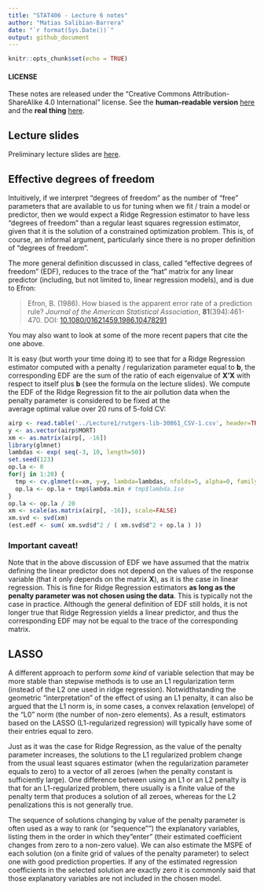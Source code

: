 ```yaml
---
title: "STAT406 - Lecture 6 notes"
author: "Matias Salibian-Barrera"
date: "`r format(Sys.Date())`"
output: github_document
---
```


```r
knitr::opts_chunk$set(echo = TRUE)
```

#### LICENSE
These notes are released under the 
"Creative Commons Attribution-ShareAlike 4.0 International" license. 
See the **human-readable version** [here](https://creativecommons.org/licenses/by-sa/4.0/)
and the **real thing** [here](https://creativecommons.org/licenses/by-sa/4.0/legalcode). 

## Lecture slides

Preliminary lecture slides are [here](STAT406-18-lecture-6.pdf).

## Effective degrees of freedom 

Intuitively, if we interpret "degrees of freedom" as the number of
"free" parameters that are available to us for tuning when
we fit / train
a model or predictor, then we would expect a Ridge Regression estimator 
to have less 
"degrees of freedom" than a regular least squares regression 
estimator, given that it is the solution of a constrained
optimization problem. This is, of course, an informal 
argument, particularly since there is no proper definition
of "degrees of freedom". 

The more general definition discussed in class, called "effective
degrees of freedom" (EDF), reduces to the trace of the "hat" matrix for
any linear predictor (including, but not limited to, linear
regression models), and is due to Efron:

> Efron, B. (1986). How biased is the apparent error rate of a 
> prediction rule? *Journal of the American Statistical Association*, 
> **81**(394):461-470. 
> DOI: [10.1080/01621459.1986.10478291](https://doi.org/10.1080/01621459.1986.10478291)

You may also want to look at some of the more recent papers that
cite the one above. 

It is easy (but worth your time doing it) to see that for a Ridge 
Regression estimator computed with a penalty / regularization 
parameter equal to **b**, the corresponding EDF are the sum of the 
ratio of each eigenvalue of **X'X** with respect to itself plus **b**
(see the formula on the lecture slides). We compute the EDF 
of the Ridge Regression fit to the air pollution data when 
the penalty parameter is considered to be fixed at the  
average optimal value over 20 runs of 5-fold CV:

```r
airp <- read.table('../Lecture1/rutgers-lib-30861_CSV-1.csv', header=TRUE, sep=',')
y <- as.vector(airp$MORT)
xm <- as.matrix(airp[, -16])
library(glmnet)
lambdas <- exp( seq(-3, 10, length=50))
set.seed(123)
op.la <- 0
for(j in 1:20) {
  tmp <- cv.glmnet(x=xm, y=y, lambda=lambdas, nfolds=5, alpha=0, family='gaussian')
  op.la <- op.la + tmp$lambda.min # tmp$lambda.1se
}
op.la <- op.la / 20
xm <- scale(as.matrix(airp[, -16]), scale=FALSE)
xm.svd <- svd(xm)
(est.edf <- sum( xm.svd$d^2 / ( xm.svd$d^2 + op.la ) ))
```

### Important caveat!

Note that in the above discussion of EDF we have assumed that
the matrix defining the linear predictor does not depend on the 
values of the response variable (that it only depends on the matrix **X**), 
as it is the case in linear regression. This is fine for 
Ridge Regression estimators **as long as the penalty parameter
was not chosen using the data**. This is typically not the case 
in practice. Although the general definition of EDF still holds, 
it is not longer true that Ridge Regression yields a linear 
predictor, and thus the corresponding EDF may not be
equal to the trace of the corresponding
matrix. 

## LASSO 

A different approach to perform *some kind* of variable selection that may be
more stable than stepwise methods is to use an L1 regularization term
(instead of the L2 one used in ridge regression). Notwidthstanding the
geometric "interpretation" of the effect of using an L1 penalty, 
it can also be argued that the L1 norm is, in some cases, a convex relaxation
(envelope) of the "L0" norm (the number of non-zero elements). As a result,
estimators based on the LASSO (L1-regularized regression) will typically have some 
of their entries equal to zero. 

Just as it was the case for Ridge Regression, 
as the value of the penalty parameter increases, the solutions 
to the L1 regularized problem change
from the usual least squares estimator (when the regularization parameter equals
to zero) to a vector of all zeroes (when the penalty constant is sufficiently 
large). One difference between using an L1 or an L2 penalty is that
for an L1-regularized problem, there usually is a finite value of the penalty term
that produces a solution of all zeroes, whereas for the L2 penalizations
this is not generally true. 

The sequence of solutions changing by value of the penalty parameter
is often used as a way to rank (or "sequence"") the explanatory variables, listing them
in the order in which they "enter" (their estimated coefficient changes from 
zero to a non-zero value). 
<!-- Varying the value of the penalty term we obtain a path of solutions (much like -->
<!-- we did in ridge regression), where the vector of estimated regression -->
<!-- coefficients becomes sparser as the penalty gets stronger.  -->
We can also estimate the MSPE of each solution (on a finite
grid of values of the penalty parameter) to select one with
good prediction properties. If any of the 
estimated regression coefficients in the selected solution are exactly zero it
is commonly said that those explanatory variables are not included 
in the chosen model. 

<!-- There are two main implementation of the LASSO in `R`, one is -->
<!-- via the `glmnet` function (in package `glmnet`), and the other -->
<!-- is with the function `lars` in package `lars`. Both, of course, -->
<!-- compute the same estimators, but they do so in different ways.  -->

<!-- We first compute the path of LASSO solutions for the `credit` data -->
<!-- used in previous lectures: -->
<!-- ```{r creditlasso, warning=FALSE, message=FALSE} -->
<!-- x <- read.table('../Lecture5/Credit.csv', sep=',', header=TRUE, row.names=1) -->
<!-- # use non-factor variables -->
<!-- x <- x[, c(1:6, 11)] -->
<!-- y <- as.vector(x$Balance) -->
<!-- xm <- as.matrix(x[, -7]) -->
<!-- library(glmnet) -->
<!-- # alpha = 1 - LASSO -->
<!-- lambdas <- exp( seq(-3, 10, length=50)) -->
<!-- a <- glmnet(x=xm, y=y, lambda=rev(lambdas), -->
<!--             family='gaussian', alpha=1, intercept=TRUE) -->
<!-- ``` -->

<!-- The `plot` method can be used to show the path of solutions, just as -->
<!-- we did for ridge regression: -->

<!-- ```{r creditlasso3, fig.width=5, fig.height=5} -->
<!-- plot(a, xvar='lambda', label=TRUE, lwd=6, cex.axis=1.5, cex.lab=1.2) -->
<!-- ``` -->

<!-- Using `lars::lars()` we obtain: -->

<!-- ```{r creditlars1, fig.width=5, fig.height=5, message=FALSE, warning=FALSE} -->
<!-- library(lars) -->
<!-- b <- lars(x=xm, y=y, type='lasso', intercept=TRUE) -->
<!-- plot(b, lwd=4) -->
<!-- ``` -->

<!-- With `lars` the returned object is a matrix of regression estimators, one -->
<!-- for each value of the penalty constant where a new coefficient "enters" the -->
<!-- model: -->

<!-- ```{r creditlars2} -->
<!-- # see the variables -->
<!-- coef(b) -->
<!-- b -->
<!-- ``` -->

<!-- The presentation below exploits the fact that the LASSO regression estimators -->
<!-- are piecewise linear between values of the regularization parameter where -->
<!-- a variable enters or drops the model. -->

<!-- In order to select one LASSO estimator (among the infinitely many that -->
<!-- are possible) we can use K-fold CV to estimate the MSPE of a few of them  -->
<!-- (for a grid of values of the penalty parameter, for example), and  -->
<!-- choose the one with smallest estimated MSPE: -->

<!-- ```{r creditlars3, fig.width=5, fig.height=5} -->
<!-- # select one solution -->
<!-- set.seed(123) -->
<!-- tmp.la <- cv.lars(x=xm, y=y, intercept=TRUE, type='lasso', K=5, -->
<!--                   index=seq(0, 1, length=20)) -->
<!-- ``` -->

<!-- Given their random nature, it is always a good idea to run K-fold CV experiments  -->
<!-- more than once: -->

<!-- ```{r creditlars4, fig.width=5, fig.height=5} -->
<!-- set.seed(23) -->
<!-- tmp.la <- cv.lars(x=xm, y=y, intercept=TRUE, type='lasso', K=5, -->
<!--                   index=seq(0, 1, length=20)) -->
<!-- ``` -->

<!-- We now repeat the same steps as above but using the implementation -->
<!-- in `glmnet`: -->

<!-- ```{r creditcv, fig.width=5, fig.height=5} -->
<!-- # run 5-fold CV with glmnet() -->
<!-- set.seed(123) -->
<!-- tmp <- cv.glmnet(x=xm, y=y, lambda=lambdas, nfolds=5, alpha=1,  -->
<!--                  family='gaussian', intercept=TRUE) -->
<!-- plot(tmp, lwd=6, cex.axis=1.5, cex.lab=1.2) -->
<!-- ``` -->

<!-- We ran CV again: -->

<!-- ```{r creditcv2, fig.width=5, fig.height=5} -->
<!-- set.seed(23) -->
<!-- tmp <- cv.glmnet(x=xm, y=y, lambda=lambdas, nfolds=5, alpha=1,  -->
<!--                  family='gaussian', intercept=TRUE) -->
<!-- plot(tmp, lwd=6, cex.axis=1.5, cex.lab=1.2) -->
<!-- ``` -->

<!-- Zoom in the CV plot to check the 1-SE rule: -->

<!-- ```{r creditcv4, fig.width=5, fig.height=5} -->
<!-- plot(tmp, lwd=6, cex.axis=1.5, cex.lab=1.2, ylim=c(22000, 33000)) -->
<!-- ``` -->

<!-- The returned object includes the "optimal" value of the  -->
<!-- penalization parameter, which can be used to  -->
<!-- find the corresponding estimates for the regression -->
<!-- coefficients, using the method `coef`: -->
<!-- ```{r creditcv3} -->
<!-- # optimal lambda -->
<!-- tmp$lambda.min -->
<!-- # coefficients for the optimal lambda -->
<!-- coef(tmp, s=tmp$lambda.min) -->
<!-- ``` -->
<!-- We can also use `coef` to compute the coefficients at -->
<!-- any value of the penalty parameter. For example we -->
<!-- show below the coefficients corresponding  -->
<!-- to penalty values of exp(4) and exp(4.5): -->
<!-- ```{r creditcoeffs} -->
<!-- # coefficients for other values of lambda -->
<!-- coef(tmp, s=exp(4)) -->
<!-- coef(tmp, s=exp(4.5)) # note no. of zeroes... -->
<!-- ``` -->

<!-- ## Compare MSPEs of Ridge & LASSO on the credit data -->

<!-- We now use 50 runs of 5-fold cross-validation to -->
<!-- estimate (and compare) the MSPEs of the different  -->
<!-- estimators / predictors: -->

<!-- ```{r mspecredit, warning=FALSE, message=FALSE, fig.width=5, fig.height=5, tidy=TRUE} -->
<!-- library(MASS) -->
<!-- n <- nrow(xm) -->
<!-- k <- 5 -->
<!-- ii <- (1:n) %% k + 1 -->
<!-- set.seed(123) -->
<!-- N <- 50 -->
<!-- mspe.la <- mspe.st <- mspe.ri <- mspe.f <- rep(0, N) -->
<!-- for(i in 1:N) { -->
<!--   ii <- sample(ii) -->
<!--   pr.la <- pr.f <- pr.ri <- pr.st <- rep(0, n) -->
<!--   for(j in 1:k) { -->
<!--     tmp.ri <- cv.glmnet(x=xm[ii != j, ], y=y[ii != j], lambda=lambdas,  -->
<!--                         nfolds=5, alpha=0, family='gaussian')  -->
<!--     tmp.la <- cv.glmnet(x=xm[ii != j, ], y=y[ii != j], lambda=lambdas,  -->
<!--                         nfolds=5, alpha=1, family='gaussian') -->
<!--     null <- lm(Balance ~ 1, data=x[ii != j, ]) -->
<!--     full <- lm(Balance ~ ., data=x[ii != j, ]) -->
<!--     tmp.st <- stepAIC(null, scope=list(lower=null, upper=full), trace=0) -->
<!--     pr.ri[ ii == j ] <- predict(tmp.ri, s='lambda.min', newx=xm[ii==j,]) -->
<!--     pr.la[ ii == j ] <- predict(tmp.la, s='lambda.min', newx=xm[ii==j,]) -->
<!--     pr.st[ ii == j ] <- predict(tmp.st, newdata=x[ii==j,]) -->
<!--     pr.f[ ii == j ] <- predict(full, newdata=x[ii==j,]) -->
<!--   } -->
<!--   mspe.ri[i] <- mean( (x$Balance - pr.ri)^2 ) -->
<!--   mspe.la[i] <- mean( (x$Balance - pr.la)^2 ) -->
<!--   mspe.st[i] <- mean( (x$Balance - pr.st)^2 ) -->
<!--   mspe.f[i] <- mean( (x$Balance - pr.f)^2 ) -->
<!-- } -->
<!-- boxplot(mspe.la, mspe.ri, mspe.st, mspe.f, names=c('LASSO','Ridge', 'Stepwise', 'Full'), col=c('steelblue', 'gray80', 'tomato', 'springgreen'), cex.axis=1, cex.lab=1, cex.main=2) -->
<!-- mtext(expression(hat(MSPE)), side=2, line=2.5) -->
<!-- ``` -->

<!-- We see that in this example LASSO does not seem to provide better -->
<!-- predictions than Ridge Regression. However, it does yield a  -->
<!-- sequence of explanatory variables that can be interpreted as -->
<!-- based on "importance" for the linear regression model (see -->
<!-- above). -->



